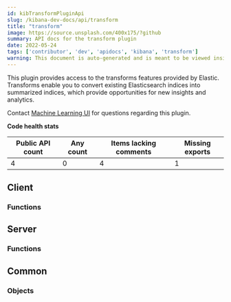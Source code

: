 ```yaml
---
id: kibTransformPluginApi
slug: /kibana-dev-docs/api/transform
title: "transform"
image: https://source.unsplash.com/400x175/?github
summary: API docs for the transform plugin
date: 2022-05-24
tags: ['contributor', 'dev', 'apidocs', 'kibana', 'transform']
warning: This document is auto-generated and is meant to be viewed inside our experimental, new docs system. Reach out in #docs-engineering for more info.
---
```


This plugin provides access to the transforms features provided by Elastic. Transforms enable you to convert existing Elasticsearch indices into summarized indices, which provide opportunities for new insights and analytics.

Contact [Machine Learning UI](https://github.com/orgs/elastic/teams/ml-ui) for questions regarding this plugin.

**Code health stats**

| Public API count  | Any count | Items lacking comments | Missing exports |
|-------------------|-----------|------------------------|-----------------|
| 4 | 0 | 4 | 1 |

## Client

### Functions
<DocDefinitionList data={transformObj.client.functions}/>

## Server

### Functions
<DocDefinitionList data={transformObj.server.functions}/>

## Common

### Objects
<DocDefinitionList data={transformObj.common.objects}/>

